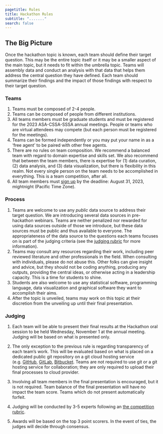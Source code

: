 ```yaml
---
pagetitle: Rules
title: Hackathon Rules
subtitle: "......."
search: false
---
```


## The Big Picture

Once the hackathon topic is known, each team should define their target question. This may be the entire topic itself or it may be a smaller aspect of the main topic, but it needs to fit within the umbrella topic. Teams will assembly data and conduct an analysis with that data that helps them address the central question they have defined. Each team should summarize their findings and the impact of those findings with respect to their target question. 


### Teams

1. Teams must be composed of 2-4 people.
1. Teams can be composed of people from different institutions. 
1. All teams members must be graduate students and must be registered for the 2023 ASA-CSSA-SSSA annual meetings. People or teams who are virtual attendees may compete (but each person must be registered for the meetings). 
1. Teams can be formed independently or you may put your name in as a 'free agent' to be paired with other free agents.
1. There are no rules on team composition. We recommend a balanced team with regard to domain expertise and skills set. We also recommend that between the team members, there is expertise for (1) data curation, (2) data analysis, and (3) data visualization, but there is flexibility in this realm. Not every single person on the team needs to be accomplished in everything. This is a team competition, after all. 
1. All team members must [sign up](https://docs.google.com/forms/d/e/1FAIpQLSeys2dgnkU-nnDe0ugtLVRSranSPa5mFAixZhxeiJSFAwDrqQ/viewform?usp=sf_link) by the deadline: August 31, 2023, mightnight (Pacific Time Zone). 


### Process

1. Teams are welcome to use any *public* data source to address their target question. We are introducing several data sources in pre-hackathon webinars. Teams are neither penalized nor rewarded for using data sources outside of those we introduce, but these data sources must be public and thus available to everyone. The appropriateness of the data source to the questions each teams focuses on is part of the judging criteria (see the [judging rubric]() for more information). 
1. Teams may consult any resources regarding their work, including peer reviewed literature and other professionals in the field. When consulting with individuals, please do not abuse this. Other folks can give insight and advice, but they should not be coding anything, producing any outputs, providing the central ideas, or otherwise acting in a leadership capacity. This is a time for students to shine. 
1. Students are also welcome to use any statistical software, programming language, data visualization and graphical software they want to accomplish their aims. 
1. After the topic is unveiled, teams may work on this topic at their discretion from the unveiling up until their final presentation. 


### Judging


1. Each team will be able to present their final results at the Hackathon oral session to be held Wednesday, November 1 at the annual meeting. Judging will be based on what is presented only.

1. The only exception to the previous rule is regarding transparency of each team's work. This will be evaluated based on what is placed on a dedicated public git repository on a git cloud hosting service (e.g. [GitHub](https://github.com/), [GitLab](https://about.gitlab.com/), [Bitbucket](https://bitbucket.org). Teams are not required to use git or a git hosting service for collaboration; they are only required to upload their final processes to cloud provider. 

1. Involving all team members in the final presentation is encouraged, but it is not required. Team balance of the final presentation will have no impact the team score. Teams which do not present automatically forfeit. 

1. Judging will be conducted by 3-5 experts following an [the competition rubric](rubric.qmd).

1. Awards will be based on the top 3 point scorers. In the event of ties, the judges will decide through consensus.
 


